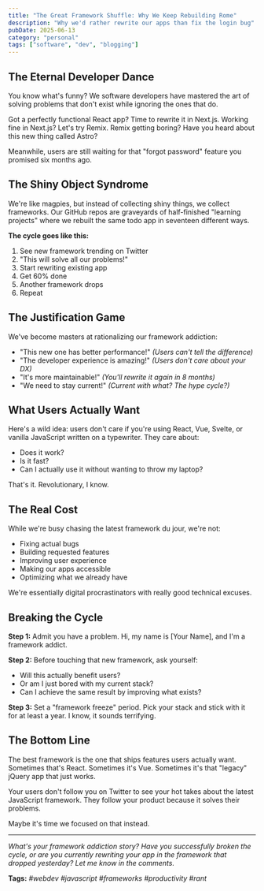 ```yaml
---
title: "The Great Framework Shuffle: Why We Keep Rebuilding Rome"
description: "Why we'd rather rewrite our apps than fix the login bug"
pubDate: 2025-06-13
category: "personal"
tags: ["software", "dev", "blogging"]
---
```


## The Eternal Developer Dance

You know what's funny? We software developers have mastered the art of solving problems that don't exist while ignoring the ones that do.

Got a perfectly functional React app? Time to rewrite it in Next.js. Working fine in Next.js? Let's try Remix. Remix getting boring? Have you heard about this new thing called Astro?

Meanwhile, users are still waiting for that "forgot password" feature you promised six months ago.

## The Shiny Object Syndrome

We're like magpies, but instead of collecting shiny things, we collect frameworks. Our GitHub repos are graveyards of half-finished "learning projects" where we rebuilt the same todo app in seventeen different ways.

**The cycle goes like this:**

1. See new framework trending on Twitter
2. "This will solve all our problems!"
3. Start rewriting existing app
4. Get 60% done
5. Another framework drops
6. Repeat

## The Justification Game

We've become masters at rationalizing our framework addiction:

- "This new one has better performance!" _(Users can't tell the difference)_
- "The developer experience is amazing!" _(Users don't care about your DX)_
- "It's more maintainable!" _(You'll rewrite it again in 8 months)_
- "We need to stay current!" _(Current with what? The hype cycle?)_

## What Users Actually Want

Here's a wild idea: users don't care if you're using React, Vue, Svelte, or vanilla JavaScript written on a typewriter. They care about:

- Does it work?
- Is it fast?
- Can I actually use it without wanting to throw my laptop?

That's it. Revolutionary, I know.

## The Real Cost

While we're busy chasing the latest framework du jour, we're not:

- Fixing actual bugs
- Building requested features
- Improving user experience
- Making our apps accessible
- Optimizing what we already have

We're essentially digital procrastinators with really good technical excuses.

## Breaking the Cycle

**Step 1:** Admit you have a problem. Hi, my name is [Your Name], and I'm a framework addict.

**Step 2:** Before touching that new framework, ask yourself:

- Will this actually benefit users?
- Or am I just bored with my current stack?
- Can I achieve the same result by improving what exists?

**Step 3:** Set a "framework freeze" period. Pick your stack and stick with it for at least a year. I know, it sounds terrifying.

## The Bottom Line

The best framework is the one that ships features users actually want. Sometimes that's React. Sometimes it's Vue. Sometimes it's that "legacy" jQuery app that just works.

Your users don't follow you on Twitter to see your hot takes about the latest JavaScript framework. They follow your product because it solves their problems.

Maybe it's time we focused on that instead.

---

_What's your framework addiction story? Have you successfully broken the cycle, or are you currently rewriting your app in the framework that dropped yesterday? Let me know in the comments._

**Tags:** _#webdev #javascript #frameworks #productivity #rant_
